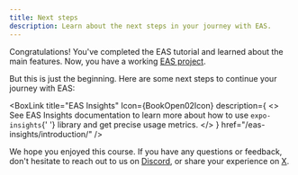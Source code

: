 ```yaml
---
title: Next steps
description: Learn about the next steps in your journey with EAS.
---
```



Congratulations! You've completed the EAS tutorial and learned about the main features. Now, you have a working [EAS project](https://expo.dev/eas).

But this is just the beginning. Here are some next steps to continue your journey with EAS:

<BoxLink
  title="EAS Build"
  Icon={BookOpen02Icon}
  description="See EAS Build documentation to learn more about compiling and signing Android and iOS apps."
  href="/build/introduction/"
/>

<BoxLink
  title="EAS Submit"
  Icon={BookOpen02Icon}
  description="See EAS Submit documentation to learn more about uploading app to Google Play Store and Apple App Store with on CLI command."
  href="/submit/introduction/"
/>

<BoxLink
  title="EAS Update"
  Icon={BookOpen02Icon}
  description="See EAS Update documentation to learn more about publishing updates and applying customizable strategies."
  href="/eas-update/introduction/"
/>

<BoxLink
  title="eas.json schema"
  Icon={BookOpen02Icon}
  description="See eas.json schema reference to learn more about available properties for EAS Build and EAS Submit to configure and override their default behavior from within your project."
  href="/eas/json/"
/>

<BoxLink
  title="Custom builds"
  Icon={BookOpen02Icon}
  description="See custom builds documentation to extend EAS Build with custom build workflows."
  href="/custom-builds/get-started/"
/>

<BoxLink
  title="Automate submissions"
  Icon={BookOpen02Icon}
  description="See automate submissions guide on how to enable automatic submissions with EAS Build on app stores."
  href="/build/automate-submissions/"
/>

<BoxLink
  title="GitHub Actions with EAS Update"
  Icon={BookOpen02Icon}
  description="See Use GitHub Actions guide on how to automate publishing updates with EAS Update."
  href="/eas-update/github-actions/"
/>

<BoxLink
  title="App credentials"
  Icon={BookOpen02Icon}
  description="See App credentials guide to learn more about credentials requirement for Android and iOS."
  href="/app-signing/app-credentials/"
/>

<BoxLink
  title="Develop an app with Expo"
  Icon={BookOpen02Icon}
  description="An overview of the development process of building an Expo app to help build a mental model of the core development loop."
  href="/workflow/overview/"
/>

<BoxLink
  title="EAS Metadata"
  Icon={BookOpen02Icon}
  description="See EAS Metadata documentation to automate and maintain your app store presence from the command line."
  href="/eas/metadata/"
/>

<BoxLink
  title="EAS Insights"
  Icon={BookOpen02Icon}
  description={
    <>
      See EAS Insights documentation to learn more about how to use <CODE>expo-insights</CODE>{' '}
      library and get precise usage metrics.
    </>
  }
  href="/eas-insights/introduction/"
/>

We hope you enjoyed this course. If you have any questions or feedback, don't hesitate to reach out to us on [Discord](https://chat.expo.dev/), or share your experience on [X](https://twitter.com/expo).
